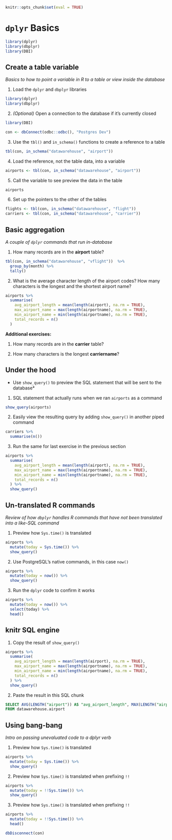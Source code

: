
```r
knitr::opts_chunk$set(eval = TRUE)
```


# `dplyr` Basics

```r

library(dplyr)
library(dbplyr)
library(DBI)
```

## Create a table variable

*Basics to how to point a variable in R to a table or view inside the database*


1. Load the `dplyr` and `dbplyr` libraries
```r
library(dplyr)
library(dbplyr)
```

2. *(Optional)* Open a connection to the database if it's currently closed
```r
library(DBI)

con <- dbConnect(odbc::odbc(), "Postgres Dev")
```


3. Use the `tbl()` and `in_schema()` functions to create a reference to a table
```r
tbl(con, in_schema("datawarehouse", "airport"))
```

4. Load the reference, not the table data, into a variable
```r
airports <- tbl(con, in_schema("datawarehouse", "airport"))
```


5. Call the variable to see preview the data in the table
```r
airports
```

6. Set up the pointers to the other of the tables
```r
flights <- tbl(con, in_schema("datawarehouse", "flight"))
carriers <- tbl(con, in_schema("datawarehouse", "carrier"))
```

## Basic aggregation
*A couple of `dplyr` commands that run in-database*

1. How many records are in the **airport** table?
```r
tbl(con, in_schema("datawarehouse", "vflight"))  %>%
  group_by(month) %>%
  tally()
```

2. What is the average character length of the airport codes? How many characters is the longest and the shortest airport name?
```r
airports %>%
  summarise(
    avg_airport_length = mean(length(airport), na.rm = TRUE),
    max_airport_name = max(length(airportname), na.rm = TRUE),
    min_airport_name = min(length(airportname), na.rm = TRUE),
    total_records = n()
  )
```

**Additional exercises:**

1. How many records are in the **carrier** table?

2. How many characters is the longest **carriername**?

## Under the hood 
* Use `show_query()` to preview the SQL statement that will be sent to the database*

1. SQL statement that actually runs when we ran `airports` as a command
```r
show_query(airports)
```

2. Easily view the resulting query by adding `show_query()` in another piped command
```r
carriers %>%
  summarise(n())
```

3. Run the same for last exercise in the previous section
```r
airports %>%
  summarise(
    avg_airport_length = mean(length(airport), na.rm = TRUE),
    max_airport_name = max(length(airportname), na.rm = TRUE),
    min_airport_name = min(length(airportname), na.rm = TRUE),
    total_records = n()
  ) %>%
  show_query()
```

## Un-translated R commands
*Review of how `dbplyr` handles R commands that have not been translated into a like-SQL command*

1. Preview how `Sys.time()` is translated
```r
airports %>%
  mutate(today = Sys.time()) %>%
  show_query()
```

2. Use PostgreSQL's native commands, in this case `now()`
```r
airports %>%
  mutate(today = now()) %>%
  show_query()
```

3. Run the `dplyr` code to confirm it works
```r
airports %>%
  mutate(today = now()) %>%
  select(today) %>%
  head()
```
## knitr SQL engine

1. Copy the result of `show_query()` 
```r
airports %>%
  summarise(
    avg_airport_length = mean(length(airport), na.rm = TRUE),
    max_airport_name = max(length(airportname), na.rm = TRUE),
    min_airport_name = min(length(airportname), na.rm = TRUE),
    total_records = n()
  ) %>%
  show_query()
```

2. Paste the result in this SQL chunk
```sql
SELECT AVG(LENGTH("airport")) AS "avg_airport_length", MAX(LENGTH("airportname")) AS "max_airport_name", MIN(LENGTH("airportname")) AS "min_airport_name", COUNT(*) AS "total_records"
FROM datawarehouse.airport
```

## Using bang-bang
*Intro on passing unevaluated code to a dplyr verb*

1. Preview how `Sys.time()` is translated
```r
airports %>%
  mutate(today = Sys.time()) %>%
  show_query()
```

2. Preview how `Sys.time()` is translated when prefixing `!!`
```r
airports %>%
  mutate(today = !!Sys.time()) %>%
  show_query()
```

3. Preview how `Sys.time()` is translated when prefixing `!!`
```r
airports %>%
  mutate(today = !!Sys.time()) %>%
  head()
```


```r
dbDisconnect(con)
```
